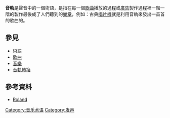 {{expand|time=2010-10-17T07:12:53+00:00}}
'''音軌'''是聲音中的一個術語，是指在每一個[[歌曲|歌曲]]播放的過程或[[廣告|廣告]]製作過程裡一階一階的製作最後成了人們聽到的[[樂章|樂章]]，例如：古典[[唱片機|唱片機]]就是利用音軌來發出一首首的歌曲的。

== 參見 ==
*[[術語|術語]]
*[[歌曲|歌曲]]
*[[音樂|音樂]]
*[[音軌轉換|音軌轉換]]

== 參考資料 ==
*[http://www.rolandtaiwan.com.tw/roland/tw/product_detail.php?pl1_id=8&pl2_id=47&pd_id=213 Roland]{{dead link|date=2018年5月 |bot=InternetArchiveBot |fix-attempted=yes }}

[[Category:音乐术语|Category:音乐术语]]
[[Category:发声|Category:发声]]
{{music-stub}}